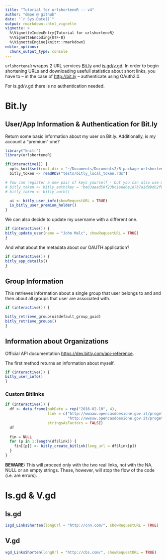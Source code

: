 ```yaml
---
title: "Tutorial for urlshorteneR -- v4"
author: "dmpe @ github"
date: "`r Sys.Date()`"
output: rmarkdown::html_vignette
vignette: >
  %\VignetteIndexEntry{Tutorial for urlshorteneR}
  %\VignetteEncoding{UTF-8}
  %\VignetteEngine{knitr::rmarkdown}
editor_options: 
  chunk_output_type: console  
---
```


`urlshorteneR` wrapps 2 URL services [Bit.ly](https://bitly.com) and [is.gd/v.gd](https://is.gd). 
In order to begin shortening URLs and downloading usefull statistics about short links, you have to -- in the case of <http://bit.ly> -- authenticate using OAuth2.0. 

For is.gd/v.gd there is no authentication needed. 

# Bit.ly

## User/App Information & Authentication for Bit.ly

Return some basic information about my user on Bit.ly. Additionally, is my account a "premium" one?

```r
library("knitr")
library(urlshorteneR)

if(interactive()) {
  opts_knit$set(root.dir = "~/Documents/Documents2/R-package-urlshortener")
  bitly_token <- readRDS("tests/bitly_local_token.rds")

# You can register a new pair of keys yourself - but you can also use mine - an option which is also by default
# bitly_token <- bitly_auth(key = "be03aead58f23bc1aee6e1d7b7a1d99d62f0ede8", secret = "f9c6a3b18968e991e35f466e90c7d883cc176073")
# bitly_token <- bitly_auth()

  ui <- bitly_user_info(showRequestURL = TRUE)
  is_bitly_user_premium_holder()
}
```

We can also decide to update my username with a different one.

```r
if (interactive()) {
bitly_update_user(name = "John Malc", showRequestURL = TRUE)
}
```

And what about the metadata about our OAUTH application?

```r
if (interactive()) {
bitly_app_details()
}
```

## Group Information

This retrieves information about a single group that user belongs to and and then about all groups that user are associated with. 

```r
if (interactive()) {

bitly_retrieve_group(ui$default_group_guid)
bitly_retrieve_groups()
}
```


## Information about Organizations

Official API documentation <https://dev.bitly.com/api-reference>. 

The first method returns an information about myself.

```r
if (interactive()) {
bitly_user_info()
}
```


### Custom Bitlinks

```r
if (interactive()) {
  df <- data.frame(pubDate = rep("2016-02-10", 4),
                   link = c("http://wwaaw.opencasdoesione.gov.it/progetti/1misepac01_000443/",
                            "http://wwssw.opencasdoesione.gov.it/progetti/1misepac01_000031/"),
                   stringsAsFactors = FALSE)
  df
  
  fin = NULL
  for (p in 1:length(df$link)) {
    fin[[p]] <- bitly_create_bitlink(long_url = df$link[p])
  }
}
```

**BEWARE:** This will proceed only with the two real links, not with the NA, NULL or an empty strings. 
These, however, will stop the flow of the code (i.e. are errors). 


# Is.gd & V.gd 

## Is.gd

```r
isgd_LinksShorten(longUrl = "http://cnn.com/", showRequestURL = TRUE)
```


## V.gd

```r
vgd_LinksShorten(longUrl = "http://cbs.com/", showRequestURL = TRUE)
```

